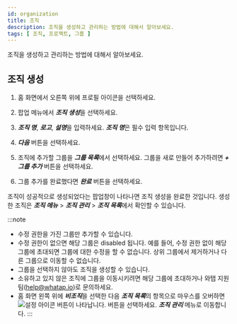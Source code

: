 ```yaml
---
id: organization
title: 조직
description: 조직을 생성하고 관리하는 방법에 대해서 알아보세요.
tags: [ 조직, 프로젝트, 그룹 ]
---
```


조직을 생성하고 관리하는 방법에 대해서 알아보세요.

## 조직 생성

1. 홈 화면에서 오른쪽 위에 프로필 아이콘을 선택하세요.

1. 팝업 메뉴에서 ***조직 생성***을 선택하세요.

1. ***조직 명***, ***로고***, ***설명***을 입력하세요. ***조직 명***은 필수 입력 항목입니다.

1. ***다음*** 버튼을 선택하세요.

1. 조직에 추가할 그룹을 ***그룹 목록***에서 선택하세요. 그룹을 새로 만들어 추가하려면 ***+ 그룹 추가*** 버튼을 선택하세요.

1. 그룹 추가를 완료했다면 ***완료*** 버튼을 선택하세요.

조직이 성공적으로 생성되었다는 팝업창이 나타나면 조직 생성을 완료한 것입니다. 생성한 조직은 ***조직 메뉴*** > ***조직 관리*** > ***조직 목록***에서 확인할 수 있습니다.

:::note
* 수정 권한을 가진 그룹만 추가할 수 있습니다.
* 수정 권한이 없으면 해당 그룹은 disabled 됩니다. 예를 들어, 수정 권한 없이 해당 그룹에 초대되면 그룹에 대한 수정을 할 수 없습니다. 상위 그룹에서 제거하거나 다른 그룹으로 이동할 수 없습니다.
* 그룹을 선택하지 않아도 조직을 생성할 수 있습니다.
* 소유하고 있지 않은 조직에 그룹을 이동시키려면 해당 그룹에 초대하거나 와탭 지원팀(help@whatap.io)로 문의하세요.
* 홈 화면 왼쪽 위에 ***비조직***을 선택한 다음 ***조직 목록***의 항목으로 마우스를 오버하면 ![설정 아이콘](/img/ico-setting.svg) 버튼이 나타납니다. 버튼을 선택하세요. ***조직 관리*** 메뉴로 이동합니다.
:::

